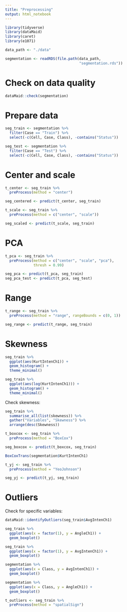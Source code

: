```yaml
---
title: "Preprocessing"
output: html_notebook
---
```


```r
library(tidyverse)
library(dataMaid)
library(caret)
library(e1071)
```



```r
data_path <- "./data"

segmentation <- readRDS(file.path(data_path,
                                  "segmentation.rds"))
```


# Check on data quality

```r
dataMaid::check(segmentation)
```


# Prepare data

```r
seg_train <- segmentation %>%
  filter(Case == "Train") %>%
  select(-c(Cell, Case, Class), -contains("Status"))
```

```r
seg_test <- segmentation %>%
  filter(Case == "Test") %>%
  select(-c(Cell, Case, Class), -contains("Status"))
```

# Center and scale

```r
t_center <- seg_train %>%
  preProcess(method = "center")

seg_centered <- predict(t_center, seg_train)
```


```r
t_scale <- seg_train %>%
  preProcess(method = c("center", "scale"))

seg_scaled <- predict(t_scale, seg_train)
```


# PCA

```r
t_pca <- seg_train %>%
  preProcess(method = c("center", "scale", "pca"),
             thresh = 0.99)

seg_pca <- predict(t_pca, seg_train)
seg_pca_test <- predict(t_pca, seg_test)
```


# Range

```r
t_range <- seg_train %>%
  preProcess(method = "range", rangeBounds = c(0, 1))

seg_range <- predict(t_range, seg_train)
```

# Skewness

```r
seg_train %>%
  ggplot(aes(KurtIntenCh1)) +
  geom_histogram() +
  theme_minimal()
```

```r
seg_train %>%
  ggplot(aes(log(KurtIntenCh1))) +
  geom_histogram() +
  theme_minimal()
```

Check skewness:

```r
seg_train %>%
  summarise_all(list(skewness)) %>%
  gather("Variables", "Skewness") %>%
  arrange(desc(Skewness))
```

```r
t_boxcox <- seg_train %>%
  preProcess(method = "BoxCox")

seg_boxcox <- predict(t_boxcox, seg_train)
```

```r
BoxCoxTrans(segmentation$KurtIntenCh1)
```

```r
t_yj <- seg_train %>%
  preProcess(method = "YeoJohnson")

seg_yj <- predict(t_yj, seg_train)
```


# Outliers

Check for specific variables:

```r
dataMaid::identifyOutliers(seg_train$AvgIntenCh1)
```

```r
seg_train %>%
  ggplot(aes(x = factor(1), y = AngleCh1)) +
  geom_boxplot()
```



```r
seg_train %>%
  ggplot(aes(x = factor(1), y = AvgIntenCh1)) +
  geom_boxplot()
```

```r
segmentation %>%
  ggplot(aes(x = Class, y = AvgIntenCh1)) +
  geom_boxplot()
```


```r
segmentation %>%
  ggplot(aes(x = Class, y = AngleCh1)) +
  geom_boxplot()
```


```r
t_outliers <- seg_train %>%
  preProcess(method = "spatialSign")


```

